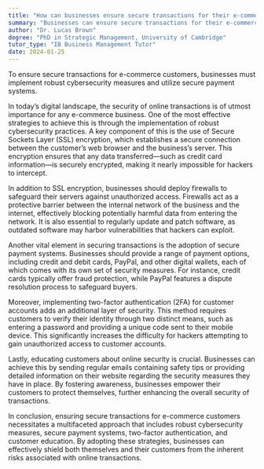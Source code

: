 ```yaml
---
title: "How can businesses ensure secure transactions for their e-commerce customers?"
summary: "Businesses can ensure secure transactions for their e-commerce customers by implementing robust cybersecurity measures and secure payment systems."
author: "Dr. Lucas Brown"
degree: "PhD in Strategic Management, University of Cambridge"
tutor_type: "IB Business Management Tutor"
date: 2024-01-25
---
```


To ensure secure transactions for e-commerce customers, businesses must implement robust cybersecurity measures and utilize secure payment systems.

In today’s digital landscape, the security of online transactions is of utmost importance for any e-commerce business. One of the most effective strategies to achieve this is through the implementation of robust cybersecurity practices. A key component of this is the use of Secure Sockets Layer (SSL) encryption, which establishes a secure connection between the customer’s web browser and the business’s server. This encryption ensures that any data transferred—such as credit card information—is securely encrypted, making it nearly impossible for hackers to intercept.

In addition to SSL encryption, businesses should deploy firewalls to safeguard their servers against unauthorized access. Firewalls act as a protective barrier between the internal network of the business and the internet, effectively blocking potentially harmful data from entering the network. It is also essential to regularly update and patch software, as outdated software may harbor vulnerabilities that hackers can exploit.

Another vital element in securing transactions is the adoption of secure payment systems. Businesses should provide a range of payment options, including credit and debit cards, PayPal, and other digital wallets, each of which comes with its own set of security measures. For instance, credit cards typically offer fraud protection, while PayPal features a dispute resolution process to safeguard buyers.

Moreover, implementing two-factor authentication (2FA) for customer accounts adds an additional layer of security. This method requires customers to verify their identity through two distinct means, such as entering a password and providing a unique code sent to their mobile device. This significantly increases the difficulty for hackers attempting to gain unauthorized access to customer accounts.

Lastly, educating customers about online security is crucial. Businesses can achieve this by sending regular emails containing safety tips or providing detailed information on their website regarding the security measures they have in place. By fostering awareness, businesses empower their customers to protect themselves, further enhancing the overall security of transactions.

In conclusion, ensuring secure transactions for e-commerce customers necessitates a multifaceted approach that includes robust cybersecurity measures, secure payment systems, two-factor authentication, and customer education. By adopting these strategies, businesses can effectively shield both themselves and their customers from the inherent risks associated with online transactions.
    